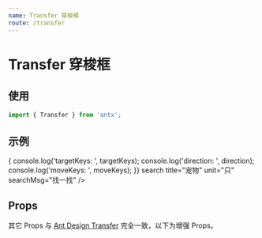```yaml
---
name: Transfer 穿梭框
route: /transfer
---
```



# Transfer 穿梭框

## 使用

```js
import { Transfer } from 'antx';
```

## 示例

<Playground>
  <Transfer
    data={[
      { key: 'tiger', title: '🐅 小脑斧' },
      { key: 'dog', title: '🐶 小狗子' },
      { key: 'cat', title: '🐱 小猫崽' },
    ]}
    onChange={(targetKeys, direction, moveKeys) => {
      console.log('targetKeys: ', targetKeys);
      console.log('direction: ', direction);
      console.log('moveKeys: ', moveKeys);
    }}
    search
    title="宠物"
    unit="只"
    searchMsg="找一找"
  />
</Playground>

## Props

其它 Props 与 [Ant Design Transfer](https://ant.design/components/transfer-cn/) 完全一致，以下为增强 Props。

<PropsTable of={Transfer} />

